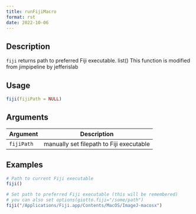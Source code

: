 ```yaml
--- 
title: runFijiMacro 
format: rst 
date: 2022-10-06 
--- 
```


## Description

`fiji` returns path to preferred Fiji executable. list() 
 This function is modified from jimpipeline by jefferislab


## Usage

```r
fiji(fijiPath = NULL)
```


## Arguments

Argument      |Description
------------- |----------------
`fijiPath`     |     manually set filepath to Fiji executable


## Examples

```r
# Path to current Fiji executable
fiji()

# Set path to preferred Fiji executable (this will be remembered)
# you can also set options(giotto.fiji="/some/path")
fiji("/Applications/Fiji.app/Contents/MacOS/ImageJ-macosx")
```


